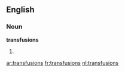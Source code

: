 {{also|transfusións}}
==English==

===Noun===
'''transfusions'''

# {{plural of|[[transfusion]]}}

[[ar:transfusions]]
[[fr:transfusions]]
[[nl:transfusions]]